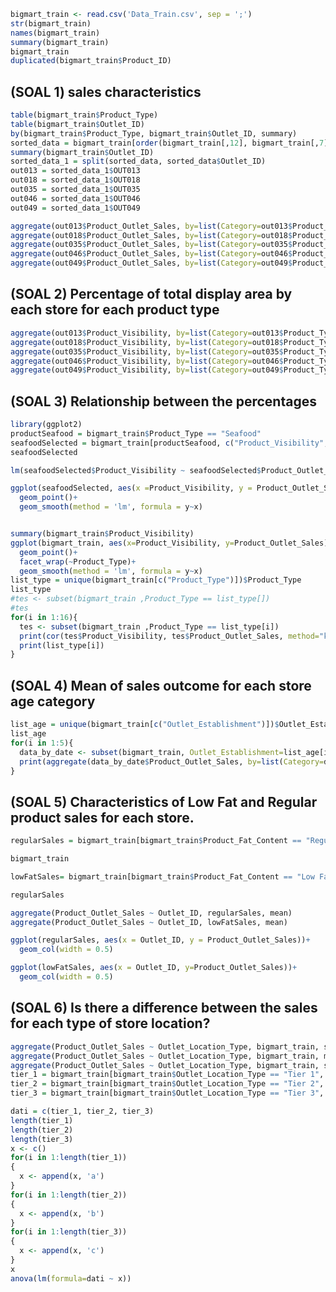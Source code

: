 ```r
bigmart_train <- read.csv('Data_Train.csv', sep = ';')
str(bigmart_train)
names(bigmart_train)
summary(bigmart_train)
bigmart_train
duplicated(bigmart_train$Product_ID)

```
## (SOAL 1) sales characteristics 
```r
table(bigmart_train$Product_Type)
table(bigmart_train$Outlet_ID)
by(bigmart_train$Product_Type, bigmart_train$Outlet_ID, summary)
sorted_data = bigmart_train[order(bigmart_train[,12], bigmart_train[,7]),]
summary(bigmart_train$Outlet_ID)
sorted_data_1 = split(sorted_data, sorted_data$Outlet_ID)
out013 = sorted_data_1$OUT013
out018 = sorted_data_1$OUT018
out035 = sorted_data_1$OUT035
out046 = sorted_data_1$OUT046
out049 = sorted_data_1$OUT049

aggregate(out013$Product_Outlet_Sales, by=list(Category=out013$Product_Type), FUN = sum)
aggregate(out018$Product_Outlet_Sales, by=list(Category=out018$Product_Type), FUN = sum)
aggregate(out035$Product_Outlet_Sales, by=list(Category=out035$Product_Type), FUN = sum)
aggregate(out046$Product_Outlet_Sales, by=list(Category=out046$Product_Type), FUN = sum)
aggregate(out049$Product_Outlet_Sales, by=list(Category=out049$Product_Type), FUN = sum)

```

## (SOAL 2) Percentage of total display area by each store for each product type
```r
aggregate(out013$Product_Visibility, by=list(Category=out013$Product_Type), FUN=sum)
aggregate(out018$Product_Visibility, by=list(Category=out018$Product_Type), FUN=sum)
aggregate(out035$Product_Visibility, by=list(Category=out035$Product_Type), FUN=sum)
aggregate(out046$Product_Visibility, by=list(Category=out046$Product_Type), FUN=sum)
aggregate(out049$Product_Visibility, by=list(Category=out049$Product_Type), FUN=sum)
```

## (SOAL 3) Relationship between the percentages
```r
library(ggplot2)
productSeafood = bigmart_train$Product_Type == "Seafood"
seafoodSelected = bigmart_train[productSeafood, c("Product_Visibility", "Product_Outlet_Sales")]
seafoodSelected

lm(seafoodSelected$Product_Visibility ~ seafoodSelected$Product_Outlet_Sales)

ggplot(seafoodSelected, aes(x =Product_Visibility, y = Product_Outlet_Sales))+
  geom_point()+
  geom_smooth(method = 'lm', formula = y~x)


summary(bigmart_train$Product_Visibility)
ggplot(bigmart_train, aes(x=Product_Visibility, y=Product_Outlet_Sales))+
  geom_point()+
  facet_wrap(~Product_Type)+
  geom_smooth(method = 'lm', formula = y~x)
list_type = unique(bigmart_train[c("Product_Type")])$Product_Type
list_type
#tes <- subset(bigmart_train ,Product_Type == list_type[])
#tes
for(i in 1:16){
  tes <- subset(bigmart_train ,Product_Type == list_type[i])
  print(cor(tes$Product_Visibility, tes$Product_Outlet_Sales, method="kendall"))
  print(list_type[i])
}
```

## (SOAL 4) Mean of sales outcome for each store age category
```r
list_age = unique(bigmart_train[c("Outlet_Establishment")])$Outlet_Establishment
list_age
for(i in 1:5){
  data_by_date <- subset(bigmart_train, Outlet_Establishment=list_age[i])
  print(aggregate(data_by_date$Product_Outlet_Sales, by=list(Category=data_by_date$Outlet_Establishment), FUN=mean))
}
```


## (SOAL 5) Characteristics of Low Fat and Regular product sales for each store.
```r
regularSales = bigmart_train[bigmart_train$Product_Fat_Content == "Regular",c("Outlet_ID", "Product_Outlet_Sales", "Product_Fat_Content")]

bigmart_train

lowFatSales= bigmart_train[bigmart_train$Product_Fat_Content == "Low Fat",c("Outlet_ID", "Product_Outlet_Sales", "Product_Type")]

regularSales

aggregate(Product_Outlet_Sales ~ Outlet_ID, regularSales, mean)
aggregate(Product_Outlet_Sales ~ Outlet_ID, lowFatSales, mean)

ggplot(regularSales, aes(x = Outlet_ID, y = Product_Outlet_Sales))+
  geom_col(width = 0.5)

ggplot(lowFatSales, aes(x = Outlet_ID, y=Product_Outlet_Sales))+
  geom_col(width = 0.5)

```

## (SOAL 6) Is there a difference between the sales for each type of store location?
```r
aggregate(Product_Outlet_Sales ~ Outlet_Location_Type, bigmart_train, sum)
aggregate(Product_Outlet_Sales ~ Outlet_Location_Type, bigmart_train, mean)
aggregate(Product_Outlet_Sales ~ Outlet_Location_Type, bigmart_train, sum)/aggregate(Product_Outlet_Sales ~ Outlet_Location_Type, bigmart_train, mean)
tier_1 = bigmart_train[bigmart_train$Outlet_Location_Type == "Tier 1", c("Product_Outlet_Sales")]
tier_2 = bigmart_train[bigmart_train$Outlet_Location_Type == "Tier 2", c("Product_Outlet_Sales")]
tier_3 = bigmart_train[bigmart_train$Outlet_Location_Type == "Tier 3", c("Product_Outlet_Sales")]

dati = c(tier_1, tier_2, tier_3)
length(tier_1)
length(tier_2)
length(tier_3)
x <- c()
for(i in 1:length(tier_1))
{
  x <- append(x, 'a')  
}
for(i in 1:length(tier_2))
{
  x <- append(x, 'b')
}
for(i in 1:length(tier_3))
{
  x <- append(x, 'c')
}
x
anova(lm(formula=dati ~ x))
```


